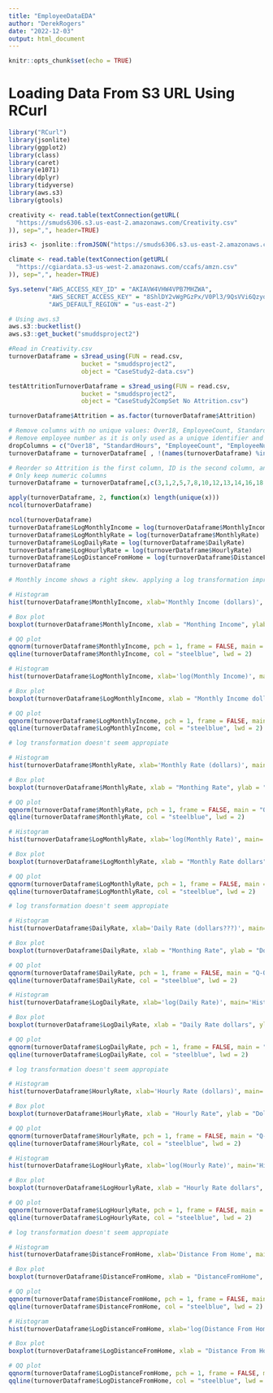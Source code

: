 ```yaml
---
title: "EmployeeDataEDA"
author: "DerekRogers"
date: "2022-12-03"
output: html_document
---
```


```r
knitr::opts_chunk$set(echo = TRUE)
```

# Loading Data From S3 URL Using RCurl
```r
library("RCurl") 
library(jsonlite)
library(ggplot2)
library(class)
library(caret)
library(e1071)
library(dplyr)
library(tidyverse)
library(aws.s3)
library(gtools)

creativity <- read.table(textConnection(getURL(
  "https://smuds6306.s3.us-east-2.amazonaws.com/Creativity.csv"
)), sep=",", header=TRUE)

iris3 <- jsonlite::fromJSON("https://smuds6306.s3.us-east-2.amazonaws.com/iris.json")

climate <- read.table(textConnection(getURL(
  "https://cgiardata.s3-us-west-2.amazonaws.com/ccafs/amzn.csv"
)), sep=",", header=TRUE)
```
           
```r
Sys.setenv("AWS_ACCESS_KEY_ID" = "AKIAVW4VHW4VPB7MHZWA",
           "AWS_SECRET_ACCESS_KEY" = "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",
           "AWS_DEFAULT_REGION" = "us-east-2")
```

```r
# Using aws.s3
aws.s3::bucketlist()
aws.s3::get_bucket("smuddsproject2")

#Read in Creativity.csv
turnoverDataframe = s3read_using(FUN = read.csv,
                    bucket = "smuddsproject2",
                    object = "CaseStudy2-data.csv")

testAttritionTurnoverDataframe = s3read_using(FUN = read.csv,
                    bucket = "smuddsproject2",
                    object = "CaseStudy2CompSet No Attrition.csv")

turnoverDataframe$Attrition = as.factor(turnoverDataframe$Attrition)
```

```r
# Remove columns with no unique values: Over18, EmployeeCount, StandardHours
# Remove employee number as it is only used as a unique identifier and not useful for attrition analysis
dropColumns = c("Over18", "StandardHours", "EmployeeCount", "EmployeeNumber")
turnoverDataframe = turnoverDataframe[ , !(names(turnoverDataframe) %in% dropColumns)]
```

```r
# Reorder so Attrition is the first column, ID is the second column, and Age is the 3rd column
# Only keep numeric columns
turnoverDataframe = turnoverDataframe[,c(3,1,2,5,7,8,10,12,13,14,16,18,19,20,22,23,24,25,26,27,28,29,30,31,32)]

apply(turnoverDataframe, 2, function(x) length(unique(x)))
ncol(turnoverDataframe)
```

```r
ncol(turnoverDataframe)
turnoverDataframe$LogMonthlyIncome = log(turnoverDataframe$MonthlyIncome)
turnoverDataframe$LogMonthlyRate = log(turnoverDataframe$MonthlyRate)
turnoverDataframe$LogDailyRate = log(turnoverDataframe$DailyRate)
turnoverDataframe$LogHourlyRate = log(turnoverDataframe$HourlyRate)
turnoverDataframe$LogDistanceFromHome = log(turnoverDataframe$DistanceFromHome)
turnoverDataframe
```

```r
# Monthly income shows a right skew. applying a log transformation improves the evidence for normality for the boxplot and QQ plot but the histogram still shows a right skew

# Histogram
hist(turnoverDataframe$MonthlyIncome, xlab='Monthly Income (dollars)', main='Histogram of Monthly Income')

# Box plot
boxplot(turnoverDataframe$MonthlyIncome, xlab = "Monthing Income", ylab = "Dollars", main = "Boxplot of Monthly Income")

# QQ plot
qqnorm(turnoverDataframe$MonthlyIncome, pch = 1, frame = FALSE, main = "Q-Q Plot  of Monthly Income", ylab = "Dollars")
qqline(turnoverDataframe$MonthlyIncome, col = "steelblue", lwd = 2)

# Histogram
hist(turnoverDataframe$LogMonthlyIncome, xlab='log(Monthly Income)', main='Histogram of log monthly income')

# Box plot
boxplot(turnoverDataframe$LogMonthlyIncome, xlab = "Monthly Income dollars", ylab = "log(dollars)", main = "Boxplot of Log Monthly Income")

# QQ plot
qqnorm(turnoverDataframe$LogMonthlyIncome, pch = 1, frame = FALSE, main = "Q-Q Plot for Log Monthly Income", ylab = "Monthly Income in log(dollars)")
qqline(turnoverDataframe$LogMonthlyIncome, col = "steelblue", lwd = 2)
```

```r
# log transformation doesn't seem appropiate

# Histogram
hist(turnoverDataframe$MonthlyRate, xlab='Monthly Rate (dollars)', main='Histogram of Monthly Rate')

# Box plot
boxplot(turnoverDataframe$MonthlyRate, xlab = "Monthing Rate", ylab = "Dollars", main = "Boxplot of Monthly Rate")

# QQ plot
qqnorm(turnoverDataframe$MonthlyRate, pch = 1, frame = FALSE, main = "Q-Q Plot  of Monthly Rate", ylab = "Dollars")
qqline(turnoverDataframe$MonthlyRate, col = "steelblue", lwd = 2)

# Histogram
hist(turnoverDataframe$LogMonthlyRate, xlab='log(Monthly Rate)', main='Histogram of log monthly income')

# Box plot
boxplot(turnoverDataframe$LogMonthlyRate, xlab = "Monthly Rate dollars", ylab = "log(dollars)", main = "Boxplot of Log Monthly Rate")

# QQ plot
qqnorm(turnoverDataframe$LogMonthlyRate, pch = 1, frame = FALSE, main = "Q-Q Plot for Log Monthly Rate", ylab = "Monthly Rate in log(dollars)")
qqline(turnoverDataframe$LogMonthlyRate, col = "steelblue", lwd = 2)
```

```r
# log transformation doesn't seem appropiate

# Histogram
hist(turnoverDataframe$DailyRate, xlab='Daily Rate (dollars???)', main='Histogram of Daily Rate')

# Box plot
boxplot(turnoverDataframe$DailyRate, xlab = "Monthing Rate", ylab = "Dollars", main = "Boxplot of Daily Rate")

# QQ plot
qqnorm(turnoverDataframe$DailyRate, pch = 1, frame = FALSE, main = "Q-Q Plot  of Daily Rate", ylab = "Dollars???")
qqline(turnoverDataframe$DailyRate, col = "steelblue", lwd = 2)

# Histogram
hist(turnoverDataframe$LogDailyRate, xlab='log(Daily Rate)', main='Histogram of log Daily income')

# Box plot
boxplot(turnoverDataframe$LogDailyRate, xlab = "Daily Rate dollars", ylab = "log(dollars???)", main = "Boxplot of Log Daily Rate")

# QQ plot
qqnorm(turnoverDataframe$LogDailyRate, pch = 1, frame = FALSE, main = "Q-Q Plot for Log Daily Rate", ylab = "Daily Rate in log(dollars)")
qqline(turnoverDataframe$LogDailyRate, col = "steelblue", lwd = 2)
```

```r
# log transformation doesn't seem appropiate

# Histogram
hist(turnoverDataframe$HourlyRate, xlab='Hourly Rate (dollars)', main='Histogram of Hourly Rate')

# Box plot
boxplot(turnoverDataframe$HourlyRate, xlab = "Hourly Rate", ylab = "Dollars", main = "Boxplot of Hourly Rate")

# QQ plot
qqnorm(turnoverDataframe$HourlyRate, pch = 1, frame = FALSE, main = "Q-Q Plot  of Hourly Rate", ylab = "Dollars")
qqline(turnoverDataframe$HourlyRate, col = "steelblue", lwd = 2)

# Histogram
hist(turnoverDataframe$LogHourlyRate, xlab='log(Hourly Rate)', main='Histogram of log Hourly Rate')

# Box plot
boxplot(turnoverDataframe$LogHourlyRate, xlab = "Hourly Rate dollars", ylab = "log(dollars)", main = "Boxplot of Log Hourly Rate")

# QQ plot
qqnorm(turnoverDataframe$LogHourlyRate, pch = 1, frame = FALSE, main = "Q-Q Plot for Log Hourly Rate", ylab = "Hourly Rate in log(dollars)")
qqline(turnoverDataframe$LogHourlyRate, col = "steelblue", lwd = 2)
```

```r
# log transformation doesn't seem appropiate

# Histogram
hist(turnoverDataframe$DistanceFromHome, xlab='Distance From Home', main='Histogram of Distance From Home')

# Box plot
boxplot(turnoverDataframe$DistanceFromHome, xlab = "DistanceFromHome", ylab = "??", main = "Boxplot of Distance From Home")

# QQ plot
qqnorm(turnoverDataframe$DistanceFromHome, pch = 1, frame = FALSE, main = "Q-Q Plot  of Distance From Home", ylab = "???")
qqline(turnoverDataframe$DistanceFromHome, col = "steelblue", lwd = 2)

# Histogram
hist(turnoverDataframe$LogDistanceFromHome, xlab='log(Distance From Home)', main='Histogram of log Distance From Home')

# Box plot
boxplot(turnoverDataframe$LogDistanceFromHome, xlab = "Distance From Home", ylab = "log(???)", main = "Boxplot of Log Distance From Home")

# QQ plot
qqnorm(turnoverDataframe$LogDistanceFromHome, pch = 1, frame = FALSE, main = "Q-Q Plot for Log Distance From Home", ylab = "Distance From Home in log(dollars)")
qqline(turnoverDataframe$LogDistanceFromHome, col = "steelblue", lwd = 2)
```
